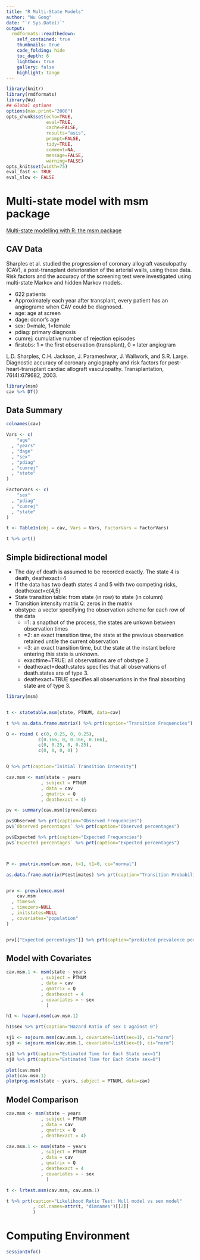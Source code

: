 ```yaml
---
title: "R Multi-State Models"
author: "Wu Gong"
date: "`r Sys.Date()`"
output:
  rmdformats::readthedown:
    self_contained: true
    thumbnails: true
    code_folding: hide
    toc_depth: 6
    lightbox: true
    gallery: false
    highlight: tango
---
```



```r
library(knitr)
library(rmdformats)
library(Wu)
## Global options
options(max.print="2000")
opts_chunk$set(echo=TRUE,
               eval=TRUE,
               cache=FALSE,
               results="asis",
               prompt=FALSE,
               tidy=TRUE,
               comment=NA,
               message=FALSE,
               warning=FALSE)
opts_knit$set(width=75)
eval_fast <- TRUE
eval_slow <- FALSE

```

# Multi-state model with msm package

[Multi-state modelling with R: the msm package](1 "https://cran.r-project.org/web/packages/msm/vignettes/msm-manual.pdf")

## CAV Data

Sharples et al. studied the progression of coronary allograft vasculopathy (CAV), a post-transplant deterioration of the arterial walls, using these data. Risk factors and the accuracy of the screening test were investigated using multi-state Markov and hidden Markov models.

 * 622 patients
 * Approximately each year after transplant, every patient has an angiograme when CAV could be diagnosed.
 * age: age at screen
 * dage: donor's age
 * sex: 0=male, 1=female
 * pdiag: primary diagnosis
 * cumrej: cumulative number of rejection episodes
 * firstobs: 1 = the first observation (transplant), 0 = later angiogram

L.D. Sharples, C.H. Jackson, J. Parameshwar, J. Wallwork, and S.R. Large. Diagnostic accuracy of coronary angiography and risk factors for post-heart-transplant cardiac allograft vasculopathy. Transplantation, 76(4):679682, 2003.

```r
library(msm)
cav %>% DT()

```

## Data Summary


```r
colnames(cav)

Vars <- c(
    "age"
  , "years"
  , "dage"
  , "sex"
  , "pdiag"
  , "cumrej"
  , "state"
)

FactorVars <- c(
    "sex"
  , "pdiag"
  , "cumrej"
  , "state"
)

t <- Table1n(obj = cav, Vars = Vars, FactorVars = FactorVars)

t %>% prt()

```

## Simple bidirectional model

 * The day of death is assumed to be recorded exactly. The state 4 is death, deathexact=4
 * If the data has two death states 4 and 5 with two competing risks, deathexact=c(4,5)
 * State transition table: from state (in row) to state (in column)
 * Transition intensity matrix Q: zeros in the matrix
 * obstype: a vector specifying the observation scheme for each row of the data
     + =1: a snapthot of the process, the states are unkown between observation times
	 + =2: an exact transition time, the state at the previous observation retained untile the current observation
	 + =3: an exact transition time, but the state at the instant before entering this state is unknown.
	 + exacttime=TRUE: all observations are of obstype 2.
	 + deathexact=death.states specifies that all observations of death.states are of type 3.
	 + deathexact=TRUE specifies all observations in the final absorbing state are of type 3.

```r
library(msm)


t <- statetable.msm(state, PTNUM, data=cav)

t %>% as.data.frame.matrix() %>% prt(caption="Transition Frequencies")

Q <- rbind ( c(0, 0.25, 0, 0.25),
            c(0.166, 0, 0.166, 0.166),
            c(0, 0.25, 0, 0.25),
            c(0, 0, 0, 0) )


Q %>% prt(caption="Initial Transition Intensity")

cav.msm <- msm(state ~ years
             , subject = PTNUM
             , data = cav
             , qmatrix = Q
             , deathexact = 4)

pv <- summary(cav.msm)$prevalences

pv$Observed %>% prt(caption="Observed Frequencies")
pv$`Observed percentages` %>% prt(caption="Observed percentages")

pv$Expected %>% prt(caption="Expected Frequencies")
pv$`Expected percentages` %>% prt(caption="Expected percentages")



P <- pmatrix.msm(cav.msm, t=1, t1=0, ci="normal")

as.data.frame.matrix(P$estimates) %>% prt(caption="Transition Probabilities from time 0 to time 1")


prv <- prevalence.msm(
    cav.msm
  , times=5
  , timezero=NULL
  , initstates=NULL
  , covariates="population"
)


prv[["Expected percentages"]] %>% prt(caption="predicted prevalence percentage at time 5")

```

## Model with Covariates

```r
cav.msm.1 <- msm(state ~ years
             , subject = PTNUM
             , data = cav
             , qmatrix = Q
             , deathexact = 4
             , covariates = ~ sex
               )

h1 <- hazard.msm(cav.msm.1)

h1$sex %>% prt(caption="Hazard Ratio of sex 1 against 0")

sj1 <- sojourn.msm(cav.msm.1, covariate=list(sex=1), ci="norm")
sj0 <- sojourn.msm(cav.msm.1, covariate=list(sex=0), ci="norm")

sj1 %>% prt(caption="Estimated Time for Each State sex=1")
sj0 %>% prt(caption="Estimated Time for Each State sex=0")

plot(cav.msm)
plot(cav.msm.1)
plotprog.msm(state ~ years, subject = PTNUM, data=cav)

```


## Model Comparison


```r
cav.msm <- msm(state ~ years
             , subject = PTNUM
             , data = cav
             , qmatrix = Q
             , deathexact = 4)

cav.msm.1 <- msm(state ~ years
             , subject = PTNUM
             , data = cav
             , qmatrix = Q
             , deathexact = 4
             , covariates = ~ sex
               )

t <- lrtest.msm(cav.msm, cav.msm.1)

t %>% prt(caption="Likelihood Ratio Test: Null model vs sex model"
          , col.names=attr(t, "dimnames")[[2]]
          )

```

# Computing Environment


```r
sessionInfo()
```
